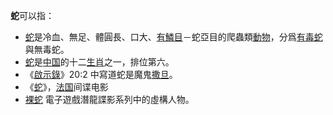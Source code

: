 '''蛇'''可以指：
* [[蛇|蛇]]是冷血、無足、體圓長、口大、[[有鱗目|有鱗目]]－蛇亞目的爬蟲類[[動物|動物]]，分爲[[毒蛇|有毒蛇]]與無毒蛇。
* [[蛇|蛇]]是[[中国|中国]]的十二[[生肖|生肖]]之一，排位第六。
* 《[[啟示錄|啟示錄]]》20:2 中寫道蛇是魔鬼[[撒旦|撒旦]]。
* 《[[蛇_(法国电影)|蛇]]》，[[法国|法国]]间谍电影
* [[裸蛇|裸蛇]] 電子遊戲潛龍諜影系列中的虛構人物。

{{Disambig|cat=一字消歧義}}